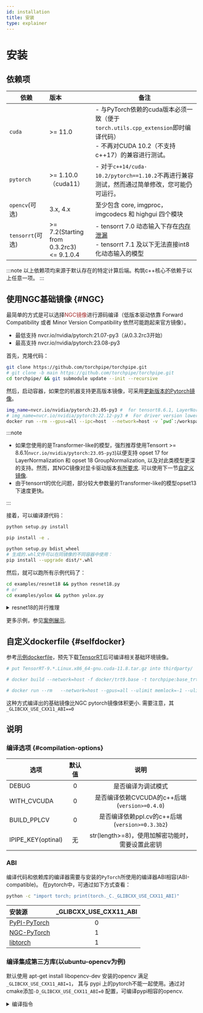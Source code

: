 ```yaml
---
id: installation
title: 安装
type: explainer
---
```



# 安装
<!-- Installation and Quick Start -->



## 依赖项

| 依赖             | 版本                   | 备注                                                                                                                                          |
|------------------|:-----------------------|---------------------------------------------------------------------------------------------------------------------------------------------|
| `cuda`           | >= 11.0                | - 与PyTorch依赖的cuda版本必须一致（便于`torch.utils.cpp_extension`即时编译代码） <br />- 不再对CUDA 10.2（不支持c++17）的兼容进行测试。            |
| `pytorch`        | >= 1.10.0（cuda11）      | - 对于`c++14/cuda-10.2/pytorch==1.10.2`不再进行兼容测试，然而通过简单修改，您可能仍可运行。                                                      |
| `opencv`(可选)   | 3.x, 4.x               | 至少包含 core, imgproc，imgcodecs 和 highgui 四个模块                                                                                          |
| `tensorrt`(可选) | >= 7.2(Starting from 0.3.2rc3)<br /><= 9.1.0.4 | - tensorrt 7.0 动态输入下存在[内存泄漏](https://github.com/NVIDIA/TensorRT/issues/351)<br />- tensorrt 7.1 及以下无法直接int8化动态输入的模型 |

:::note 
以上依赖项均来源于默认存在的特定计算后端。构筑c++核心不依赖于以上任意一项。
:::

## 使用NGC基础镜像 {#NGC}
最简单的方式是可以选择<font color='Brown'>NGC镜像</font>进行源码编译（低版本驱动依靠 Forward Compatibility 或者 Minor Version Compatibility 依然可能跑起来官方镜像）。
- 最低支持 nvcr.io/nvidia/pytorch:21.07-py3（从0.3.2rc3开始）
- 最高支持 nvcr.io/nvidia/pytorch:23.08-py3

首先，克隆代码：

```bash
git clone https://github.com/torchpipe/torchpipe.git
# git clone -b main https://github.com/torchpipe/torchpipe.git
cd torchpipe/ && git submodule update --init --recursive
```

然后，启动容器，如果您的机器支持更高版本镜像，可采用[更新版本的Pytorch镜像](https://catalog.ngc.nvidia.com/orgs/nvidia/containers/pytorch/tags)。

```bash
img_name=nvcr.io/nvidia/pytorch:23.05-py3 #  for tensort8.6.1, LayerNorm
# img_name=nvcr.io/nvidia/pytorch:22.12-py3 #  For driver version lower than 510
docker run --rm --gpus=all --ipc=host  --network=host -v `pwd`:/workspace  --shm-size 1G  --ulimit memlock=-1 --ulimit stack=67108864  --privileged=true  -w/workspace -it $img_name /bin/bash
```

:::note
- 如果您使用的是Transformer-like的模型，强烈推荐使用Tensorrt >= 8.6.1(`nvcr.io/nvidia/pytorch:23.05-py3`)以便支持 opset 17 for LayerNormalization 和 opset 18 GroupNormalization, 以及对此类模型更深的支持。然而，其NGC镜像对显卡驱动版本[有所要求](https://docs.nvidia.com/deeplearning/frameworks/pytorch-release-notes/rel-23-05.html#rel-23-05). 
可以使用下一节[自定义镜像](#selfdocker).
- 由于tensorrt的优化问题，部分较大参数量的Transformer-like的模型opset13下速度更快。


:::

接着，可以编译源代码：

<Tabs groupId="pip"  className="unique-tabs">
<TabItem value="sys" label="安装到系统">

```bash
python setup.py install
```
</TabItem>

<TabItem value="editable" label="可编辑模式">

```bash
pip install -e .
```

</TabItem>
<TabItem value="whl" label="打包">

```bash
python setup.py bdist_wheel
# 生成的.whl文件可以在同镜像的不同容器中使用：
pip install --upgrade dist/*.whl
```
</TabItem>
</Tabs>

然后，就可以跑所有示例代码了：

```bash
cd examples/resnet18 && python resnet18.py
# or 
cd examples/yolox && python yolox.py 
```

<details><summary>resnet18的并行推理</summary>

> 获取恰当的模型文件(目前支持 onnx, trt engine等).

```python
import torchvision.models as models
resnet18 = models.resnet18(pretrained=True).eval().cuda()

import tempfile, os, torch
model_path =  os.path.join(tempfile.gettempdir(), "./resnet18.onnx") 
resnet18 = models.resnet18(pretrained=True).eval().cuda()
data_bchw = torch.rand((1, 3, 224, 224)).cuda()
print("export: ", model_path)
torch.onnx.export(resnet18, data_bchw, model_path,
                  opset_version=17,
                  do_constant_folding=True,
                  input_names=["in"], output_names=["out"],dynamic_axes={"in": {0: "x"},"out": {0: "x"}})

# os.system(f"onnxsim {model_path} {model_path}")
```
 
> 现在你可以并发调用单模型了。
```python
import torch, torchpipe
model = torchpipe.pipe({'model': model_path,
                        'backend': "Sequential[cvtColorTensor,TensorrtTensor,SyncTensor]", # 后端引擎， 可见overview章节的解释。
                        'instance_num': 2, 'batching_timeout': '5', # 实例数和超时时间
                        'max': 4, # 模型优化范围最大值，也可以为 '4x3x224x224'
                        'mean': '123.675, 116.28, 103.53',#255*"0.485, 0.456, 0.406"，
                        'std': '58.395, 57.120, 57.375', # 将融合进tensorrt网络中
                        'color': 'rgb'}) # cvtColorTensor后端的参数： 目标颜色空间顺序
data = torch.zeros((1, 3, 224, 224)) # or torch.from_numpy(...)
input = {"data": data, 'color': 'bgr'}
model(input)  # 可并发调用
# 使用 "result" 作为数据输出标识；当然，其他键值也可自定义写入
print(input["result"].shape)  # 失败则此键值一定不存在，即使输入时已经存在。
```

</details>


更多示例，参见[案例展示](./showcase/showcase.mdx).


## 自定义dockerfile {#selfdocker}

参考[示例dockerfile](https://github.com/torchpipe/torchpipe/blob/main/docker/trt9.base)，预先下载[TensorRT](https://github.com/NVIDIA/TensorRT/tree/release/9.1#optional---if-not-using-tensorrt-container-specify-the-tensorrt-ga-release-build-path)后可编译相关基础环境镜像。
```bash
# put TensorRT-9.*.Linux.x86_64-gnu.cuda-11.8.tar.gz into thirdparty/

# docker build --network=host -f docker/trt9.base -t torchpipe:base_trt-9 .

# docker run --rm   --network=host --gpus=all --ulimit memlock=-1 --ulimit stack=67108864 --privileged=true  -v `pwd`:/workspace -it torchpipe:base_trt-9  /bin/bash 

```
这种方式编译出的基础镜像比NGC pytorch镜像体积更小. 需要注意，其`_GLIBCXX_USE_CXX11_ABI==0`



## 说明

### 编译选项 {#compilation-options}

| 选项               | 默认值 |                      说明                      |
|--------------------|:------:|:--------------------------------------------:|
| DEBUG              |   0    |               是否编译为调试模式               |
| WITH_CVCUDA        |   0    |          是否编译依赖CVCUDA的c++后端(`version>=0.4.0`)     |
| BUILD_PPLCV      |   0    |         是否编译依赖ppl.cv的c++后端  (`version>=0.3.3b2`)        |
| IPIPE_KEY(optinal) |   无   | str(length>=8)，使用加解密功能时，需要设置此密钥 |

<!-- | WITH_TENSORRT      |   1    |         是否编译依赖tensorrt的c++后端          | -->


### ABI
编译代码和依赖库的编译器需要与安装的`PyTorch`所使用的编译器ABI相容(ABI-compatible)。
在pytorch中，可通过如下方式查看：
```bash
python -c "import torch; print(torch._C._GLIBCXX_USE_CXX11_ABI)"
```
| 安装源                                                                       | _GLIBCXX_USE_CXX11_ABI |
|:-----------------------------------------------------------------------------|:----------------------:|
| [PyPI-PyTorch](https://pytorch.org/get-started/locally/)                     |           0            |
| [NGC-PyTorch](https://catalog.ngc.nvidia.com/orgs/nvidia/containers/pytorch) |           1            |
| [libtorch](https://pytorch.org/cppdocs/installing.html)                      |           1            |



### 编译集成第三方库(以ubuntu-opencv为例)

默认使用 apt-get install libopencv-dev 安装的opencv 满足`_GLIBCXX_USE_CXX11_ABI=1`， 其与 pypi 上的pytorch不能一起使用。通过对cmake添加`-D_GLIBCXX_USE_CXX11_ABI=0` 配置，可编译pypi相容的opencv.
<details><summary>编译指令</summary>

```bash
wget https://codeload.github.com/opencv/opencv/zip/refs/tags/4.5.4 -O opencv-4.5.4.zip

unzip opencv-4.5.4.zip && pip3 install cmake

cd opencv-4.5.4/ && \
sed -i '1a add_definitions(-D_GLIBCXX_USE_CXX11_ABI=0)' CMakeLists.txt  && \
      mkdir build && cd build && \
      cmake -D CMAKE_BUILD_TYPE=Release \
            -D BUILD_WITH_DEBUG_INFO=OFF \
            -D CMAKE_INSTALL_PREFIX=/usr/local/ \
            -D INSTALL_C_EXAMPLES=OFF \
            -D INSTALL_PYTHON_EXAMPLES=OFF \
            -DENABLE_NEON=OFF  \
            -D WITH_TBB=ON \
            -DBUILD_TBB=ON  \
            -DBUILD_WEBP=OFF \
            -D BUILD_ITT=OFF -D WITH_IPP=ON  \
            -D WITH_V4L=OFF \
            -D WITH_QT=OFF \
            -D WITH_OPENGL=OFF \
            -D BUILD_opencv_dnn=OFF \
            -DBUILD_opencv_java=OFF \
            -DBUILD_opencv_python2=OFF \
            -DBUILD_opencv_python3=ON \
            -D BUILD_NEW_PYTHON_SUPPORT=ON \
            -D BUILD_PYTHON_SUPPORT=ON \
            -D PYTHON_DEFAULT_EXECUTABLE=/usr/bin/python3 \
            -DBUILD_opencv_java_bindings_generator=OFF \
            -DBUILD_opencv_python_bindings_generator=ON \
            -D BUILD_EXAMPLES=OFF \
            -D WITH_OPENEXR=OFF \
            -DWITH_JPEG=ON  \
            -DBUILD_JPEG=ON\
            -D BUILD_JPEG_TURBO_DISABLE=OFF \
            -D BUILD_DOCS=OFF \
            -D BUILD_PERF_TESTS=OFF \
            -D BUILD_TESTS=OFF \
            -D BUILD_opencv_apps=OFF \
            -D BUILD_opencv_calib3d=OFF \
            -D BUILD_opencv_contrib=OFF \
            -D BUILD_opencv_features2d=OFF \
            -D BUILD_opencv_flann=OFF \
            -DBUILD_opencv_gapi=OFF \
            -D WITH_CUDA=OFF \
            -D WITH_CUDNN=OFF \
            -D OPENCV_DNN_CUDA=OFF \
            -D ENABLE_FAST_MATH=1 \
            -D WITH_CUBLAS=0 \
            -D BUILD_opencv_gpu=OFF \
            -D BUILD_opencv_ml=OFF \
            -D BUILD_opencv_nonfree=OFF \
            -D BUILD_opencv_objdetect=OFF \
            -D BUILD_opencv_photo=OFF \
            -D BUILD_opencv_stitching=OFF \
            -D BUILD_opencv_superres=OFF \
            -D BUILD_opencv_ts=OFF \
            -D BUILD_opencv_video=OFF \
            -D BUILD_videoio_plugins=OFF \
            -D BUILD_opencv_videostab=OFF \
            -DBUILD_EXAMPLES=OFF \
            -DBUILD_opencv_calib3d=OFF \
            -DBUILD_opencv_features2d=OFF\
            -DBUILD_opencv_flann=OFF\
            -DBUILD_opencv_ml=OFF\
            -DBUILD_opencv_videoio=OFF\
                .. && make -j4 && make install
```

</details>





